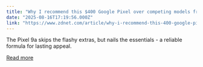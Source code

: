 ```yaml
---
title: "Why I recommend this $400 Google Pixel over competing models from Samsung and OnePlus"
date: "2025-08-16T17:19:56.000Z"
link: "https://www.zdnet.com/article/why-i-recommend-this-400-google-pixel-over-competing-models-from-samsung-and-oneplus/"
---
```


The Pixel 9a skips the flashy extras, but nails the essentials - a reliable formula for lasting appeal.

[Read more](https://www.zdnet.com/article/why-i-recommend-this-400-google-pixel-over-competing-models-from-samsung-and-oneplus/)
